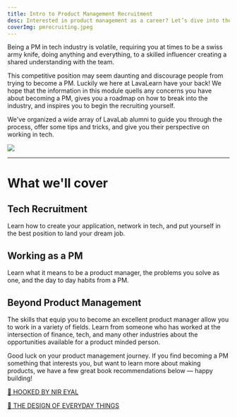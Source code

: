 ```yaml
---
title: Intro to Product Management Recruitment
desc: Interested in product management as a career? Let’s dive into the basics of recruiting for PM roles.
coverImg: pmrecruiting.jpeg
---
```


Being a PM in tech industry is volatile, requiring you at times to be a swiss army knife, doing anything and everything,
to a skilled influencer creating a shared understanding with the team.

This competitive position may seem daunting and discourage people from trying to become a PM. Luckily we here at
LavaLearn have your back! We hope that the information in this module quells any concerns you have about becoming a PM,
gives you a roadmap on how to break into the industry, and inspires you to begin the recruiting yourself.

We've organized a wide array of LavaLab alumni to guide you through the process, offer some tips and tricks, and give
you their perspective on working in tech.

![](/media/recruiting.JPG)

---

# What we'll cover

## Tech Recruitment

Learn how to create your application, network in tech, and put yourself in the best position to land your dream job.‍

## Working as a PM

Learn what it means to be a product manager, the problems you solve as one, and the day to day habits from a PM. ‍‍

## Beyond Product Management

The skills that equip you to become an excellent product manager allow you to work in a variety of fields. Learn from
someone who has worked at the intersection of finance, tech, and many other industries about the opportunities available
for a product minded person.

Good luck on your product management journey. If you find becoming a PM something that interests you, but want to learn
more about making products, we have a few great book recommendations below — happy building!

[📖 HOOKED BY NIR EYAL](https://www.amazon.com/Hooked-How-Build-Habit-Forming-Products/dp/1591847788)

[📖 THE DESIGN OF EVERYDAY THINGS](https://www.amazon.com/Design-Everyday-Things-Revised-Expanded/dp/0465050654)
